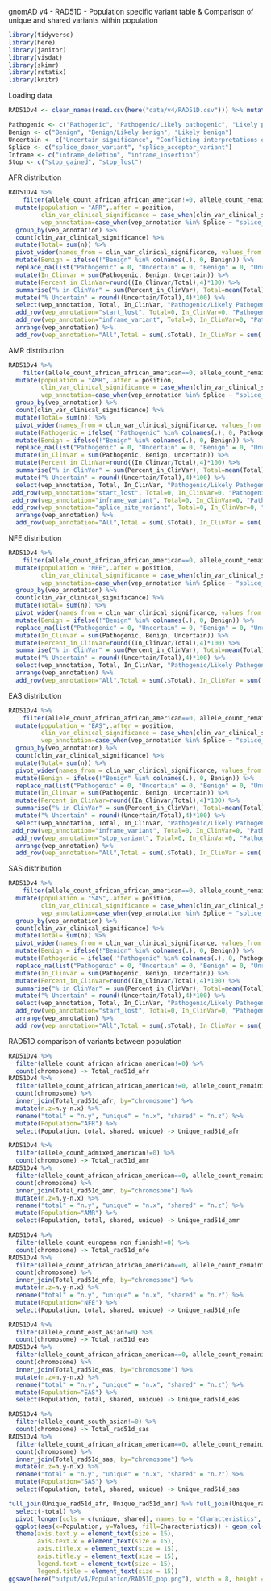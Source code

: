 gnomAD v4 - RAD51D - Population specific variant table & Comparison of unique and shared variants within population

```{r}
library(tidyverse)
library(here)
library(janitor)
library(visdat)
library(skimr)
library(rstatix)
library(knitr)
```

Loading data
```{r}
RAD51Dv4 <- clean_names(read.csv(here("data/v4/RAD51D.csv"))) %>% mutate(gene = "RAD51D",.before = chromosome) %>% replace_na(list("allele_count_amish" = 0))

Pathogenic <- c("Pathogenic", "Pathogenic/Likely pathogenic", "Likely pathogenic")
Benign <- c("Benign", "Benign/Likely benign", "Likely benign")
Uncertain <- c("Uncertain significance", "Conflicting interpretations of pathogenicity", "Conflicting interpretations of pathogenicity; risk factor")
Splice <- c("splice_donor_variant", "splice_acceptor_variant")
Inframe <- c("inframe_deletion", "inframe_insertion")
Stop <- c("stop_gained", "stop_lost")
```

AFR distribution
```{r}
RAD51Dv4 %>% 
    filter(allele_count_african_african_american!=0, allele_count_remaining==0, allele_count_admixed_american==0, allele_count_ashkenazi_jewish==0, allele_count_east_asian==0, allele_count_european_finnish==0, allele_count_european_non_finnish==0 , allele_count_south_asian==0, allele_count_middle_eastern==0, allele_count_amish==0) %>% 
  mutate(population = "AFR",.after = position,
         clin_var_clinical_significance = case_when(clin_var_clinical_significance %in% Pathogenic ~ "Pathogenic", clin_var_clinical_significance %in% Uncertain ~ "Uncertain", clin_var_clinical_significance %in% Benign ~ "Benign", clin_var_clinical_significance=="not provided" ~ "Unreported", clin_var_clinical_significance=="" ~ "Unreported", TRUE~clin_var_clinical_significance),
         vep_annotation=case_when(vep_annotation %in% Splice ~ "splice_site_variant", vep_annotation %in% Inframe ~ "inframe_variant", vep_annotation%in%Stop ~ "stop_variant", TRUE ~ vep_annotation)) %>% 
  group_by(vep_annotation) %>% 
  count(clin_var_clinical_significance) %>% 
  mutate(Total= sum(n)) %>%
  pivot_wider(names_from = clin_var_clinical_significance, values_from = n) %>%
  mutate(Benign = ifelse(!"Benign" %in% colnames(.), 0, Benign)) %>%
  replace_na(list("Pathogenic" = 0, "Uncertain" = 0, "Benign" = 0, "Unreported" = 0)) %>%
  mutate(In_Clinvar = sum(Pathogenic, Benign, Uncertain)) %>% 
  mutate(Percent_in_ClinVar=round((In_Clinvar/Total),4)*100) %>% 
  summarise("% in ClinVar" = sum(Percent_in_ClinVar), Total=mean(Total), "Benign/Likely Benign"=sum(Benign), "Pathogenic/Likely Pathogenic"=sum(Pathogenic), Uncertain=sum(Uncertain), "Unreported"=sum(Unreported), In_ClinVar= mean(In_Clinvar)) %>% 
  mutate("% Uncertain" = round((Uncertain/Total),4)*100) %>% 
  select(vep_annotation, Total, In_ClinVar, "Pathogenic/Likely Pathogenic", "Benign/Likely Benign", Uncertain, Unreported, "% in ClinVar", "% Uncertain") %>% 
  add_row(vep_annotation="start_lost", Total=0, In_ClinVar=0, "Pathogenic/Likely Pathogenic"=0, "Benign/Likely Benign"=0, Uncertain=0, Unreported=0, "% in ClinVar"=0, "% Uncertain"=0) %>%
  add_row(vep_annotation="inframe_variant", Total=0, In_ClinVar=0, "Pathogenic/Likely Pathogenic"=0, "Benign/Likely Benign"=0, Uncertain=0, Unreported=0, "% in ClinVar"=0, "% Uncertain"=0) %>% 
  arrange(vep_annotation) %>% 
  add_row(vep_annotation="All",Total = sum(.$Total), In_ClinVar = sum(.$In_ClinVar), "Pathogenic/Likely Pathogenic" = sum(.$"Pathogenic/Likely Pathogenic"), "Benign/Likely Benign"=sum(.$"Benign/Likely Benign"), Uncertain=sum(.$Uncertain), Unreported=sum(.$Unreported), "% in ClinVar"=round((In_ClinVar/Total)*100,2), "% Uncertain"=round((Uncertain/In_ClinVar)*100,2))
```

AMR distribution
```{r}
RAD51Dv4 %>% 
    filter(allele_count_african_african_american==0, allele_count_remaining==0, allele_count_admixed_american!=0, allele_count_ashkenazi_jewish==0, allele_count_east_asian==0, allele_count_european_finnish==0, allele_count_european_non_finnish==0 , allele_count_south_asian==0, allele_count_middle_eastern==0, allele_count_amish==0) %>% 
  mutate(population = "AMR",.after = position,
         clin_var_clinical_significance = case_when(clin_var_clinical_significance %in% Pathogenic ~ "Pathogenic", clin_var_clinical_significance %in% Uncertain ~ "Uncertain", clin_var_clinical_significance %in% Benign ~ "Benign", clin_var_clinical_significance=="not provided" ~ "Unreported", clin_var_clinical_significance=="" ~ "Unreported", TRUE~clin_var_clinical_significance),
         vep_annotation=case_when(vep_annotation %in% Splice ~ "splice_site_variant", vep_annotation %in% Inframe ~ "inframe_variant", vep_annotation%in%Stop ~ "stop_variant", TRUE ~ vep_annotation)) %>% 
  group_by(vep_annotation) %>% 
  count(clin_var_clinical_significance) %>% 
  mutate(Total= sum(n)) %>%
  pivot_wider(names_from = clin_var_clinical_significance, values_from = n) %>%
  mutate(Pathogenic = ifelse(!"Pathogenic" %in% colnames(.), 0, Pathogenic)) %>%
  mutate(Benign = ifelse(!"Benign" %in% colnames(.), 0, Benign)) %>%
  replace_na(list("Pathogenic" = 0, "Uncertain" = 0, "Benign" = 0, "Unreported" = 0)) %>% 
  mutate(In_Clinvar = sum(Pathogenic, Benign, Uncertain)) %>% 
  mutate(Percent_in_ClinVar=round((In_Clinvar/Total),4)*100) %>% 
  summarise("% in ClinVar" = sum(Percent_in_ClinVar), Total=mean(Total), "Benign/Likely Benign"=sum(Benign), "Pathogenic/Likely Pathogenic"=sum(Pathogenic), Uncertain=sum(Uncertain), "Unreported"=sum(Unreported), In_ClinVar= mean(In_Clinvar)) %>% 
  mutate("% Uncertain" = round((Uncertain/Total),4)*100) %>% 
  select(vep_annotation, Total, In_ClinVar, "Pathogenic/Likely Pathogenic", "Benign/Likely Benign", Uncertain, Unreported, "% in ClinVar", "% Uncertain") %>% 
 add_row(vep_annotation="start_lost", Total=0, In_ClinVar=0, "Pathogenic/Likely Pathogenic"=0, "Benign/Likely Benign"=0, Uncertain=0, Unreported=0, "% in ClinVar"=0, "% Uncertain"=0) %>% 
 add_row(vep_annotation="inframe_variant", Total=0, In_ClinVar=0, "Pathogenic/Likely Pathogenic"=0, "Benign/Likely Benign"=0, Uncertain=0, Unreported=0, "% in ClinVar"=0, "% Uncertain"=0) %>% 
 add_row(vep_annotation="splice_site_variant", Total=0, In_ClinVar=0, "Pathogenic/Likely Pathogenic"=0, "Benign/Likely Benign"=0, Uncertain=0, Unreported=0, "% in ClinVar"=0, "% Uncertain"=0) %>% 
  arrange(vep_annotation) %>% 
  add_row(vep_annotation="All",Total = sum(.$Total), In_ClinVar = sum(.$In_ClinVar), "Pathogenic/Likely Pathogenic" = sum(.$"Pathogenic/Likely Pathogenic"), "Benign/Likely Benign"=sum(.$"Benign/Likely Benign"), Uncertain=sum(.$Uncertain), Unreported=sum(.$Unreported), "% in ClinVar"=round((In_ClinVar/Total)*100,2), "% Uncertain"=round((Uncertain/In_ClinVar)*100,2))
```

NFE distribution
```{r}
RAD51Dv4 %>% 
    filter(allele_count_african_african_american==0, allele_count_remaining==0, allele_count_admixed_american==0, allele_count_ashkenazi_jewish==0, allele_count_east_asian==0, allele_count_european_finnish==0, allele_count_european_non_finnish!=0 , allele_count_south_asian==0, allele_count_middle_eastern==0, allele_count_amish==0) %>% 
  mutate(population = "NFE",.after = position,
         clin_var_clinical_significance = case_when(clin_var_clinical_significance %in% Pathogenic ~ "Pathogenic", clin_var_clinical_significance %in% Uncertain ~ "Uncertain", clin_var_clinical_significance %in% Benign ~ "Benign", clin_var_clinical_significance=="not provided" ~ "Unreported", clin_var_clinical_significance=="" ~ "Unreported", TRUE~clin_var_clinical_significance),
         vep_annotation=case_when(vep_annotation %in% Splice ~ "splice_site_variant", vep_annotation %in% Inframe ~ "inframe_variant", vep_annotation%in%Stop ~ "stop_variant", TRUE ~ vep_annotation)) %>% 
  group_by(vep_annotation) %>% 
  count(clin_var_clinical_significance) %>% 
  mutate(Total= sum(n)) %>%
  pivot_wider(names_from = clin_var_clinical_significance, values_from = n) %>%
  mutate(Benign = ifelse(!"Benign" %in% colnames(.), 0, Benign)) %>%
  replace_na(list("Pathogenic" = 0, "Uncertain" = 0, "Benign" = 0, "Unreported" = 0)) %>% 
  mutate(In_Clinvar = sum(Pathogenic, Benign, Uncertain)) %>% 
  mutate(Percent_in_ClinVar=round((In_Clinvar/Total),4)*100) %>% 
  summarise("% in ClinVar" = sum(Percent_in_ClinVar), Total=mean(Total), "Benign/Likely Benign"=sum(Benign), "Pathogenic/Likely Pathogenic"=sum(Pathogenic), Uncertain=sum(Uncertain), "Unreported"=sum(Unreported), In_ClinVar= mean(In_Clinvar)) %>% 
  mutate("% Uncertain" = round((Uncertain/Total),4)*100) %>% 
  select(vep_annotation, Total, In_ClinVar, "Pathogenic/Likely Pathogenic", "Benign/Likely Benign", Uncertain, Unreported, "% in ClinVar", "% Uncertain") %>% 
  arrange(vep_annotation) %>% 
  add_row(vep_annotation="All",Total = sum(.$Total), In_ClinVar = sum(.$In_ClinVar), "Pathogenic/Likely Pathogenic" = sum(.$"Pathogenic/Likely Pathogenic"), "Benign/Likely Benign"=sum(.$"Benign/Likely Benign"), Uncertain=sum(.$Uncertain), Unreported=sum(.$Unreported), "% in ClinVar"=round((In_ClinVar/Total)*100,2), "% Uncertain"=round((Uncertain/In_ClinVar)*100,2))
```

EAS distribution
```{r}
RAD51Dv4 %>% 
    filter(allele_count_african_african_american==0, allele_count_remaining==0, allele_count_admixed_american==0, allele_count_ashkenazi_jewish==0, allele_count_east_asian!=0, allele_count_european_finnish==0, allele_count_european_non_finnish==0 , allele_count_south_asian==0, allele_count_middle_eastern==0, allele_count_amish==0) %>% 
  mutate(population = "EAS",.after = position,
         clin_var_clinical_significance = case_when(clin_var_clinical_significance %in% Pathogenic ~ "Pathogenic", clin_var_clinical_significance %in% Uncertain ~ "Uncertain", clin_var_clinical_significance %in% Benign ~ "Benign", clin_var_clinical_significance=="not provided" ~ "Unreported", clin_var_clinical_significance=="" ~ "Unreported", TRUE~clin_var_clinical_significance),
         vep_annotation=case_when(vep_annotation %in% Splice ~ "splice_site_variant", vep_annotation %in% Inframe ~ "inframe_variant", vep_annotation%in%Stop ~ "stop_variant", TRUE ~ vep_annotation)) %>% 
  group_by(vep_annotation) %>% 
  count(clin_var_clinical_significance) %>% 
  mutate(Total= sum(n)) %>%
  pivot_wider(names_from = clin_var_clinical_significance, values_from = n) %>%
  mutate(Benign = ifelse(!"Benign" %in% colnames(.), 0, Benign)) %>%
  replace_na(list("Pathogenic" = 0, "Uncertain" = 0, "Benign" = 0, "Unreported" = 0)) %>% 
  mutate(In_Clinvar = sum(Pathogenic, Benign, Uncertain)) %>% 
  mutate(Percent_in_ClinVar=round((In_Clinvar/Total),4)*100) %>% 
  summarise("% in ClinVar" = sum(Percent_in_ClinVar), Total=mean(Total), "Benign/Likely Benign"=sum(Benign), "Pathogenic/Likely Pathogenic"=sum(Pathogenic), Uncertain=sum(Uncertain), "Unreported"=sum(Unreported), In_ClinVar= mean(In_Clinvar)) %>% 
  mutate("% Uncertain" = round((Uncertain/Total),4)*100) %>% 
  select(vep_annotation, Total, In_ClinVar, "Pathogenic/Likely Pathogenic", "Benign/Likely Benign", Uncertain, Unreported, "% in ClinVar", "% Uncertain") %>% 
 add_row(vep_annotation="inframe_variant", Total=0, In_ClinVar=0, "Pathogenic/Likely Pathogenic"=0, "Benign/Likely Benign"=0, Uncertain=0, Unreported=0, "% in ClinVar"=0, "% Uncertain"=0) %>% 
  add_row(vep_annotation="stop_variant", Total=0, In_ClinVar=0, "Pathogenic/Likely Pathogenic"=0, "Benign/Likely Benign"=0, Uncertain=0, Unreported=0, "% in ClinVar"=0, "% Uncertain"=0) %>%
  arrange(vep_annotation) %>% 
  add_row(vep_annotation="All",Total = sum(.$Total), In_ClinVar = sum(.$In_ClinVar), "Pathogenic/Likely Pathogenic" = sum(.$"Pathogenic/Likely Pathogenic"), "Benign/Likely Benign"=sum(.$"Benign/Likely Benign"), Uncertain=sum(.$Uncertain), Unreported=sum(.$Unreported), "% in ClinVar"=round((In_ClinVar/Total)*100,2), "% Uncertain"=round((Uncertain/In_ClinVar)*100,2))
```

SAS distribution
```{r}
RAD51Dv4 %>% 
    filter(allele_count_african_african_american==0, allele_count_remaining==0, allele_count_admixed_american==0, allele_count_ashkenazi_jewish==0, allele_count_east_asian==0, allele_count_european_finnish==0, allele_count_european_non_finnish==0 , allele_count_south_asian!=0, allele_count_middle_eastern==0, allele_count_amish==0) %>% 
  mutate(population = "SAS",.after = position,
         clin_var_clinical_significance = case_when(clin_var_clinical_significance %in% Pathogenic ~ "Pathogenic", clin_var_clinical_significance %in% Uncertain ~ "Uncertain", clin_var_clinical_significance %in% Benign ~ "Benign", clin_var_clinical_significance=="not provided" ~ "Unreported", clin_var_clinical_significance=="" ~ "Unreported", TRUE~clin_var_clinical_significance),
         vep_annotation=case_when(vep_annotation %in% Splice ~ "splice_site_variant", vep_annotation %in% Inframe ~ "inframe_variant", vep_annotation%in%Stop ~ "stop_variant", TRUE ~ vep_annotation)) %>% 
  group_by(vep_annotation) %>% 
  count(clin_var_clinical_significance) %>% 
  mutate(Total= sum(n)) %>%
  pivot_wider(names_from = clin_var_clinical_significance, values_from = n) %>%
  mutate(Benign = ifelse(!"Benign" %in% colnames(.), 0, Benign)) %>%
  mutate(Pathogenic = ifelse(!"Pathogenic" %in% colnames(.), 0, Pathogenic)) %>% 
  replace_na(list("Pathogenic" = 0, "Uncertain" = 0, "Benign" = 0, "Unreported" = 0)) %>% 
  mutate(In_Clinvar = sum(Pathogenic, Benign, Uncertain)) %>% 
  mutate(Percent_in_ClinVar=round((In_Clinvar/Total),4)*100) %>% 
  summarise("% in ClinVar" = sum(Percent_in_ClinVar), Total=mean(Total), "Benign/Likely Benign"=sum(Benign), "Pathogenic/Likely Pathogenic"=sum(Pathogenic), Uncertain=sum(Uncertain), "Unreported"=sum(Unreported), In_ClinVar= mean(In_Clinvar)) %>% 
  mutate("% Uncertain" = round((Uncertain/Total),4)*100) %>% 
  select(vep_annotation, Total, In_ClinVar, "Pathogenic/Likely Pathogenic", "Benign/Likely Benign", Uncertain, Unreported, "% in ClinVar", "% Uncertain") %>% 
  add_row(vep_annotation="start_lost", Total=0, In_ClinVar=0, "Pathogenic/Likely Pathogenic"=0, "Benign/Likely Benign"=0, Uncertain=0, Unreported=0, "% in ClinVar"=0, "% Uncertain"=0) %>%
  arrange(vep_annotation) %>% 
  add_row(vep_annotation="All",Total = sum(.$Total), In_ClinVar = sum(.$In_ClinVar), "Pathogenic/Likely Pathogenic" = sum(.$"Pathogenic/Likely Pathogenic"), "Benign/Likely Benign"=sum(.$"Benign/Likely Benign"), Uncertain=sum(.$Uncertain), Unreported=sum(.$Unreported), "% in ClinVar"=round((In_ClinVar/Total)*100,2), "% Uncertain"=round((Uncertain/In_ClinVar)*100,2))
```

RAD51D comparison of variants between population
```{r}
RAD51Dv4 %>% 
  filter(allele_count_african_african_american!=0) %>% 
  count(chromosome) -> Total_rad51d_afr
RAD51Dv4 %>% 
  filter(allele_count_african_african_american!=0, allele_count_remaining==0, allele_count_admixed_american==0, allele_count_ashkenazi_jewish==0, allele_count_east_asian==0, allele_count_european_finnish==0, allele_count_european_non_finnish==0 , allele_count_south_asian==0, allele_count_middle_eastern==0, allele_count_amish==0) %>% 
  count(chromosome) %>% 
  inner_join(Total_rad51d_afr, by="chromosome") %>% 
  mutate(n.z=n.y-n.x) %>% 
  rename("total" = "n.y", "unique" = "n.x", "shared" = "n.z") %>% 
  mutate(Population="AFR") %>% 
  select(Population, total, shared, unique) -> Unique_rad51d_afr

RAD51Dv4 %>% 
  filter(allele_count_admixed_american!=0) %>% 
  count(chromosome) -> Total_rad51d_amr
RAD51Dv4 %>% 
  filter(allele_count_african_african_american==0, allele_count_remaining==0, allele_count_admixed_american!=0, allele_count_ashkenazi_jewish==0, allele_count_east_asian==0, allele_count_european_finnish==0, allele_count_european_non_finnish==0 , allele_count_south_asian==0, allele_count_middle_eastern==0, allele_count_amish==0) %>% 
  count(chromosome) %>% 
  inner_join(Total_rad51d_amr, by="chromosome") %>% 
  mutate(n.z=n.y-n.x) %>% 
  rename("total" = "n.y", "unique" = "n.x", "shared" = "n.z") %>% 
  mutate(Population="AMR") %>% 
  select(Population, total, shared, unique) -> Unique_rad51d_amr

RAD51Dv4 %>% 
  filter(allele_count_european_non_finnish!=0) %>% 
  count(chromosome) -> Total_rad51d_nfe
RAD51Dv4 %>% 
  filter(allele_count_african_african_american==0, allele_count_remaining==0, allele_count_admixed_american==0, allele_count_ashkenazi_jewish==0, allele_count_east_asian==0, allele_count_european_finnish==0, allele_count_european_non_finnish!=0 , allele_count_south_asian==0, allele_count_middle_eastern==0, allele_count_amish==0) %>% 
  count(chromosome) %>% 
  inner_join(Total_rad51d_nfe, by="chromosome") %>% 
  mutate(n.z=n.y-n.x) %>% 
  rename("total" = "n.y", "unique" = "n.x", "shared" = "n.z") %>% 
  mutate(Population="NFE") %>% 
  select(Population, total, shared, unique) -> Unique_rad51d_nfe

RAD51Dv4 %>% 
  filter(allele_count_east_asian!=0) %>% 
  count(chromosome) -> Total_rad51d_eas
RAD51Dv4 %>% 
  filter(allele_count_african_african_american==0, allele_count_remaining==0, allele_count_admixed_american==0, allele_count_ashkenazi_jewish==0, allele_count_east_asian!=0, allele_count_european_finnish==0, allele_count_european_non_finnish==0 , allele_count_south_asian==0, allele_count_middle_eastern==0, allele_count_amish==0) %>% 
  count(chromosome) %>% 
  inner_join(Total_rad51d_eas, by="chromosome") %>% 
  mutate(n.z=n.y-n.x) %>% 
  rename("total" = "n.y", "unique" = "n.x", "shared" = "n.z") %>% 
  mutate(Population="EAS") %>% 
  select(Population, total, shared, unique) -> Unique_rad51d_eas

RAD51Dv4 %>% 
  filter(allele_count_south_asian!=0) %>% 
  count(chromosome) -> Total_rad51d_sas
RAD51Dv4 %>% 
  filter(allele_count_african_african_american==0, allele_count_remaining==0, allele_count_admixed_american==0, allele_count_ashkenazi_jewish==0, allele_count_east_asian==0, allele_count_european_finnish==0, allele_count_european_non_finnish==0 , allele_count_south_asian!=0, allele_count_middle_eastern==0, allele_count_amish==0) %>% 
  count(chromosome) %>% 
  inner_join(Total_rad51d_sas, by="chromosome") %>% 
  mutate(n.z=n.y-n.x) %>% 
  rename("total" = "n.y", "unique" = "n.x", "shared" = "n.z") %>% 
  mutate(Population="SAS") %>% 
  select(Population, total, shared, unique) -> Unique_rad51d_sas

full_join(Unique_rad51d_afr, Unique_rad51d_amr) %>% full_join(Unique_rad51d_nfe) %>% full_join(Unique_rad51d_eas) %>% full_join(Unique_rad51d_sas) %>%
  select(-total) %>% 
  pivot_longer(cols = c(unique, shared), names_to = "Characteristics", values_to = "Values") %>%
  ggplot(aes(x=Population, y=Values, fill=Characteristics)) + geom_col(position="dodge") + geom_text(aes(label = Values), position = position_dodge(1)) + labs(title= "Comparison of shared and unique variants between populations for the RAD51D", y="Number of variants") + xlim("NFE", "AFR", "AMR", "EAS", "SAS") + 
  theme(axis.text.y = element_text(size = 15),
        axis.text.x = element_text(size = 15),
        axis.title.x = element_text(size = 15),
        axis.title.y = element_text(size = 15),
        legend.text = element_text(size = 15),
        legend.title = element_text(size = 15))
ggsave(here("output/v4/Population/RAD51D_pop.png"), width = 8, height = 6, dpi = 300)
```
